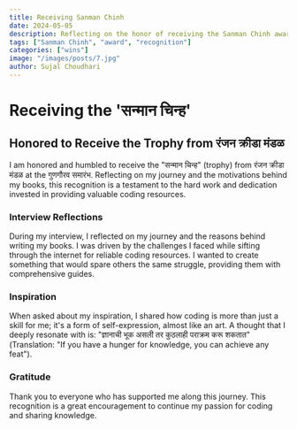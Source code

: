 ```yaml
---
title: Receiving Sanman Chinh
date: 2024-05-05
description: Reflecting on the honor of receiving the Sanman Chinh award.
tags: ["Sanman Chinh", "award", "recognition"]
categories: ["wins"]
image: "/images/posts/7.jpg"
author: Sujal Choudhari
---
```


# Receiving the 'सन्मान चिन्ह'

## Honored to Receive the Trophy from रंजन क्रीडा मंडळ

I am honored and humbled to receive the "सन्मान चिन्ह" (trophy) from रंजन क्रीडा मंडळ at the गुणगौरव समारंभ. Reflecting on my journey and the motivations behind my books, this recognition is a testament to the hard work and dedication invested in providing valuable coding resources.

### Interview Reflections

During my interview, I reflected on my journey and the reasons behind writing my books. I was driven by the challenges I faced while sifting through the internet for reliable coding resources. I wanted to create something that would spare others the same struggle, providing them with comprehensive guides.

### Inspiration

When asked about my inspiration, I shared how coding is more than just a skill for me; it's a form of self-expression, almost like an art. A thought that I deeply resonate with is: "ज्ञानाची भूक असली तर कुठलाही पराक्रम करू शकतात" (Translation: "If you have a hunger for knowledge, you can achieve any feat").

### Gratitude

Thank you to everyone who has supported me along this journey. This recognition is a great encouragement to continue my passion for coding and sharing knowledge.

